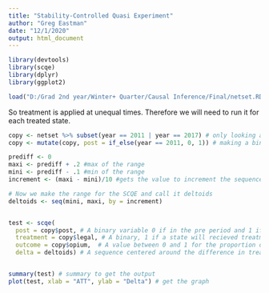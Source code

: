 ```yaml
---
title: "Stability-Controlled Quasi Experiment"
author: "Greg Eastman"
date: "12/1/2020"
output: html_document
---
```

```r
library(devtools)
library(scqe)
library(dplyr)
library(ggplot2)
```


```r
load("D:/Grad 2nd year/Winter+ Quarter/Causal Inference/Final/netset.RData")
```
So treatment is applied at unequal times. Therefore we will need to run it for each treated state. 


```r
copy <- netset %>% subset(year == 2011 | year == 2017) # only looking at 2011 and 2017 [year before and year after treatment]
copy <- mutate(copy, post = if_else(year == 2011, 0, 1)) # making a binary with 1 as 2017 and 0 for 2011

prediff <- 0
maxi <- prediff + .2 #max of the range
mini <- prediff - .1 #min of the range
increment <- (maxi - mini)/10 #gets the value to increment the sequence at

# Now we make the range for the SCQE and call it deltoids
deltoids <- seq(mini, maxi, by = increment)


test <- scqe(
  post = copy$post, # A binary variable 0 if in the pre period and 1 if the post period
  treatment = copy$legal, # A binary, 1 if a state will recieved treatment and 0 otherwise
  outcome = copy$opium,  # A value between 0 and 1 for the proportion of addictions admitted for opioid/opiate use
  delta = deltoids) # A sequence centered around the difference in treated and untreated in the pre-period


summary(test) # summary to get the output
plot(test, xlab = "ATT", ylab = "Delta") # get the graph

```


